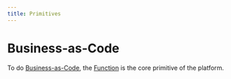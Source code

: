 ```yaml
---
title: Primitives
---
```


# Business-as-Code

To do [Business-as-Code](/docs/manifesto), the [Function](/docs/functions) is the core primitive of the platform.